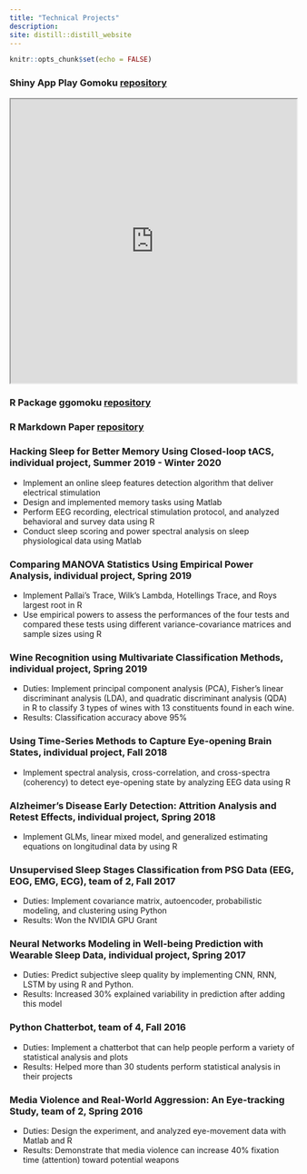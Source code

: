 ```yaml
---
title: "Technical Projects"
description:
site: distill::distill_website
---
```


```r
knitr::opts_chunk$set(echo = FALSE)
```

### Shiny App Play Gomoku [repository](https://github.com/stats295r-fa20/shiny-group2)
<iframe src="https://pinchunchen.shinyapps.io/ggomoku/" width="100%" height="500px">
</iframe>

### R Package ggomoku [repository](https://github.com/pinchunc/ggomoku)

### R Markdown Paper [repository](https://github.com/stats295r-fa20/hw1-pinchunc/blob/main/Paper_PinChun.pdf)


### Hacking Sleep for Better Memory Using Closed-loop tACS, individual project, Summer 2019 - Winter 2020                     
- Implement an online sleep features detection algorithm that deliver electrical stimulation
- Design and implemented memory tasks using Matlab
- Perform EEG recording, electrical stimulation protocol, and analyzed behavioral and survey data using R
- Conduct sleep scoring and power spectral analysis on sleep physiological data using Matlab


### Comparing MANOVA Statistics Using Empirical Power Analysis, individual project, Spring 2019
- Implement Pallai’s Trace, Wilk’s Lambda, Hotellings Trace, and Roys largest root in R
- Use empirical powers to assess the performances of the four tests and compared these tests using different variance-covariance matrices and sample sizes using R


### Wine Recognition using Multivariate Classification Methods, individual project, Spring 2019                
- Duties: Implement principal component analysis (PCA), Fisher’s linear discriminant analysis (LDA), and quadratic discriminant analysis (QDA) in R to classify 3 types of wines with 13 constituents found in each wine.
- Results: Classification accuracy above 95%


### Using Time-Series Methods to Capture Eye-opening Brain States, individual project, Fall 2018                  
- Implement spectral analysis, cross-correlation, and cross-spectra (coherency) to detect 
eye-opening state by analyzing EEG data using R 


### Alzheimer’s Disease Early Detection: Attrition Analysis and Retest Effects, individual project, Spring 2018       
- Implement GLMs, linear mixed model, and generalized estimating equations on longitudinal data by using R


### Unsupervised Sleep Stages Classification from PSG Data (EEG, EOG, EMG, ECG), team of 2, Fall 2017   
- Duties: Implement covariance matrix, autoencoder, probabilistic modeling, and clustering using Python
- Results: Won the NVIDIA GPU Grant


### Neural Networks Modeling in Well-being Prediction with Wearable Sleep Data, individual project, Spring 2017 
- Duties: Predict subjective sleep quality by implementing CNN, RNN, LSTM by using R and Python.
- Results: Increased 30% explained variability in prediction after adding this model


### Python Chatterbot, team of 4, Fall 2016                                              
- Duties: Implement a chatterbot that can help people perform a variety of statistical analysis and plots
- Results: Helped more than 30 students perform statistical analysis in their projects 


### Media Violence and Real-World Aggression: An Eye-tracking Study, team of 2, Spring 2016
- Duties: Design the experiment, and analyzed eye-movement data with Matlab and R 
- Results: Demonstrate that media violence can increase 40% fixation time (attention) toward potential weapons 
